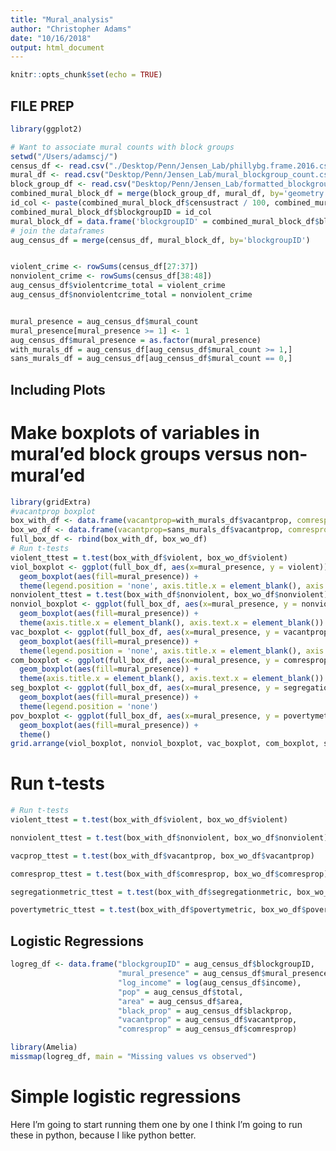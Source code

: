 ```yaml
---
title: "Mural_analysis"
author: "Christopher Adams"
date: "10/16/2018"
output: html_document
---
```


```r
knitr::opts_chunk$set(echo = TRUE)
```

## FILE PREP
```r
library(ggplot2)

# Want to associate mural counts with block groups
setwd("/Users/adamscj/")
census_df <- read.csv("./Desktop/Penn/Jensen_Lab/phillybg.frame.2016.csv")
mural_df <- read.csv("Desktop/Penn/Jensen_Lab/mural_blockgroup_count.csv", sep = '\t', col.names = c('geometry', 'mural_count'), header = TRUE)
block_group_df <- read.csv("Desktop/Penn/Jensen_Lab/formatted_blockgroup_geom.csv", col.names = c("","num_blocks","blockgroup","censustract","area","geometry"), header = FALSE)
combined_mural_block_df = merge(block_group_df, mural_df, by='geometry')
id_col <- paste(combined_mural_block_df$censustract / 100, combined_mural_block_df$blockgroup, sep = "_")
combined_mural_block_df$blockgroupID = id_col
mural_block_df = data.frame('blockgroupID' = combined_mural_block_df$blockgroupID, 'mural_count' = combined_mural_block_df$mural_count)
# join the dataframes
aug_census_df = merge(census_df, mural_block_df, by='blockgroupID')


violent_crime <- rowSums(census_df[27:37])
nonviolent_crime <- rowSums(census_df[38:48])
aug_census_df$violentcrime_total = violent_crime
aug_census_df$nonviolentcrime_total = nonviolent_crime


mural_presence = aug_census_df$mural_count
mural_presence[mural_presence >= 1] <- 1
aug_census_df$mural_presence = as.factor(mural_presence)
with_murals_df = aug_census_df[aug_census_df$mural_count >= 1,]
sans_murals_df = aug_census_df[aug_census_df$mural_count == 0,]
```

## Including Plots

# Make boxplots of variables in mural'ed block groups versus non-mural'ed
```r
library(gridExtra)
#vacantprop boxplot
box_with_df <- data.frame(vacantprop=with_murals_df$vacantprop, comresprop=with_murals_df$comresprop, segregationmetric=with_murals_df$segregationmetric, povertymetric=with_murals_df$povertymetric, violent=with_murals_df$violentcrime_total, nonviolent= with_murals_df$nonviolentcrime_total, mural_presence=rep('Y', nrow(with_murals_df)))
box_wo_df <- data.frame(vacantprop=sans_murals_df$vacantprop, comresprop=sans_murals_df$comresprop, segregationmetric=sans_murals_df$segregationmetric, povertymetric=sans_murals_df$povertymetric,violent=sans_murals_df$violentcrime_total, nonviolent= sans_murals_df$nonviolentcrime_total, mural_presence=rep('N', nrow(sans_murals_df)))
full_box_df <- rbind(box_with_df, box_wo_df)
# Run t-tests
violent_ttest = t.test(box_with_df$violent, box_wo_df$violent)
viol_boxplot <- ggplot(full_box_df, aes(x=mural_presence, y = violent)) +
  geom_boxplot(aes(fill=mural_presence)) +
  theme(legend.position = 'none', axis.title.x = element_blank(), axis.text.x = element_blank())
nonviolent_ttest = t.test(box_with_df$nonviolent, box_wo_df$nonviolent)
nonviol_boxplot <- ggplot(full_box_df, aes(x=mural_presence, y = nonviolent)) +
  geom_boxplot(aes(fill=mural_presence)) +
  theme(axis.title.x = element_blank(), axis.text.x = element_blank())
vac_boxplot <- ggplot(full_box_df, aes(x=mural_presence, y = vacantprop)) +
  geom_boxplot(aes(fill=mural_presence)) +
  theme(legend.position = 'none', axis.title.x = element_blank(), axis.text.x = element_blank())
com_boxplot <- ggplot(full_box_df, aes(x=mural_presence, y = comresprop)) +
  geom_boxplot(aes(fill=mural_presence)) +
  theme(axis.title.x = element_blank(), axis.text.x = element_blank())
seg_boxplot <- ggplot(full_box_df, aes(x=mural_presence, y = segregationmetric)) +
  geom_boxplot(aes(fill=mural_presence)) +
  theme(legend.position = 'none')
pov_boxplot <- ggplot(full_box_df, aes(x=mural_presence, y = povertymetric)) +
  geom_boxplot(aes(fill=mural_presence)) +
  theme()
grid.arrange(viol_boxplot, nonviol_boxplot, vac_boxplot, com_boxplot, seg_boxplot, pov_boxplot, nrow = 3)
```

# Run t-tests
```r
# Run t-tests
violent_ttest = t.test(box_with_df$violent, box_wo_df$violent)

nonviolent_ttest = t.test(box_with_df$nonviolent, box_wo_df$nonviolent)

vacprop_ttest = t.test(box_with_df$vacantprop, box_wo_df$vacantprop)

comresprop_ttest = t.test(box_with_df$comresprop, box_wo_df$comresprop)

segregationmetric_ttest = t.test(box_with_df$segregationmetric, box_wo_df$segregationmetric)

povertymetric_ttest = t.test(box_with_df$povertymetric, box_wo_df$povertymetric)

```

## Logistic Regressions

```r

logreg_df <- data.frame("blockgroupID" = aug_census_df$blockgroupID,
                        "mural_presence" = aug_census_df$mural_presence,
                        "log_income" = log(aug_census_df$income),
                        "pop" = aug_census_df$total,
                        "area" = aug_census_df$area,
                        "black_prop" = aug_census_df$blackprop,
                        "vacantprop" = aug_census_df$vacantprop,
                        "comresprop" = aug_census_df$comresprop)

library(Amelia)
missmap(logreg_df, main = "Missing values vs observed")

```

# Simple logistic regressions
Here I'm going to start running them one by one
I think I'm going to run these in python, because I like python better.
